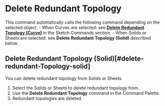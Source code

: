 
# Delete Redundant Topology

<Reference shortcut="" command="Delete Redundant Topology" button="" />


This command automatically calls the following command depending on the selected object.
    - When Curves are selected: see [**Delete Redundant Topology (Curve)**](/sketch/delete-redundant-topology#delete-redundant-topology-curve) in the Sketch Commands section.
    - When Solids or Sheets are selected: see **Delete Redundant Topology (Solid)** described below.

## Delete Redundant Topology (Solid)[#delete-redundant-Topology-solid]

You can delete redundant topology from Solids or Sheets.

1. Select the Solids or Sheets to delete redundant topology from.
2. Use the **Delete Redundant Topology** command in the Command Palette.
3. Redundant topologies are deleted.

<VideoPlayer fileName="delete-redundant-topology-solid"/>